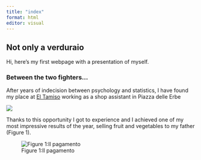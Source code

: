 ```yaml
---
title: "index"
format: html
editor: visual
---
```


## Not only a verduraio

Hi, here's my first webpage with a presentation of myself.

### Between the two fighters...

After years of indecision between psychology and statistics, I have found my place at [El Tamiso](https://www.eltamiso.it/) working as a shop assistant in Piazza delle Erbe 


![](img/erbe.jpg)


Thanks to this opportunity I got to experience and I achieved one of my most impressive results of the year, selling fruit and vegetables to my father (Figure 1).

![Figure 1:Il pagamento](img/pp.jpg)

